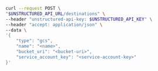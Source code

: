```bash REST (Create)
curl --request POST \
"$UNSTRUCTURED_API_URL/destinations" \
--header "unstructured-api-key: $UNSTRUCTURED_API_KEY" \
--header "accept: application/json" \
--data \
'{
    "type": "gcs",
    "name": "<name>",
    "bucket_uri": "<bucket-uri>",
    "service_account_key": "<service-account-key>"
}'
```